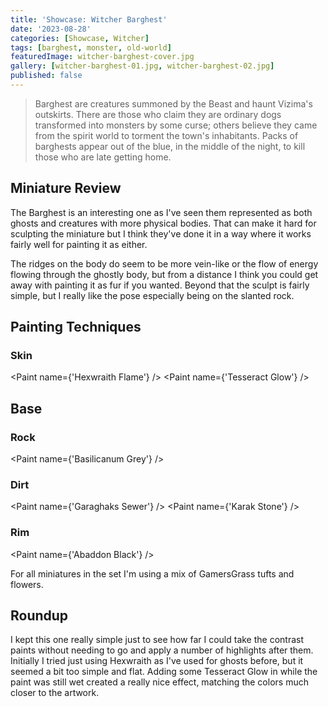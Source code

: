 ```yaml
---
title: 'Showcase: Witcher Barghest'
date: '2023-08-28'
categories: [Showcase, Witcher]
tags: [barghest, monster, old-world]
featuredImage: witcher-barghest-cover.jpg
gallery: [witcher-barghest-01.jpg, witcher-barghest-02.jpg]
published: false
---
```



> Barghest are creatures summoned by the Beast and haunt Vizima's outskirts. There are those who claim they are
> ordinary dogs transformed into monsters by some curse; others believe they came from the spirit world to torment the
> town's inhabitants. Packs of barghests appear out of the blue, in the middle of the night, to kill those who are
> late getting home.

## Miniature Review

The Barghest is an interesting one as I've seen them represented as both ghosts and creatures with more physical bodies.
That can make it hard for sculpting the miniature but I think they've done it in a way where it works fairly well for
painting it as either.

The ridges on the body do seem to be more vein-like or the flow of energy flowing through the ghostly body, but from a
distance I think you could get away with painting it as fur if you wanted. Beyond that the sculpt is fairly simple, but
I really like the pose especially being on the slanted rock.

## Painting Techniques

### Skin

<Paint name={'Hexwraith Flame'} />
<Paint name={'Tesseract Glow'} />

## Base

### Rock

<Paint name={'Basilicanum Grey'} />

### Dirt

<Paint name={'Garaghaks Sewer'} />
<Paint name={'Karak Stone'} />

### Rim

<Paint name={'Abaddon Black'} />

For all miniatures in the set I'm using a mix of GamersGrass tufts and flowers.

## Roundup

I kept this one really simple just to see how far I could take the contrast paints without needing to go and apply a
number of highlights after them. Initially I tried just using Hexwraith as I've used for ghosts before, but it seemed
a bit too simple and flat. Adding some Tesseract Glow in while the paint was still wet created a really nice effect,
matching the colors much closer to the artwork.
